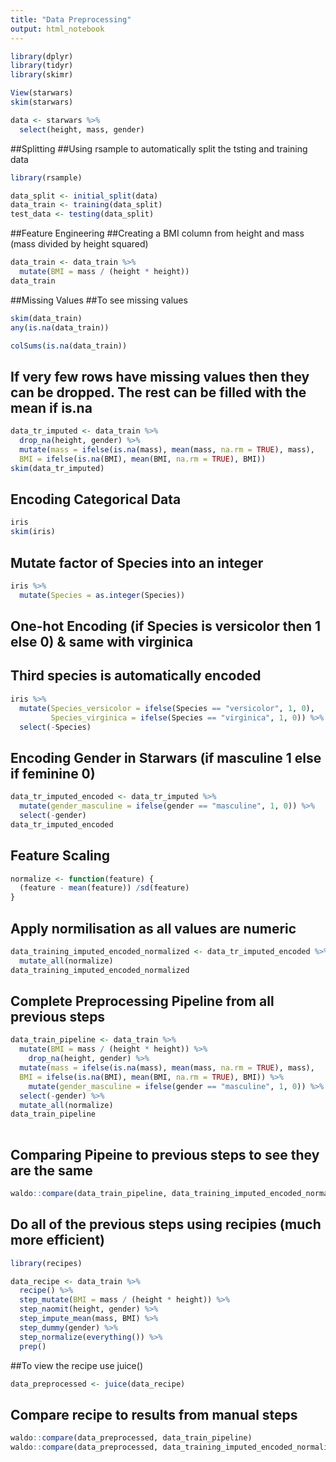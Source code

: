 ```yaml
---
title: "Data Preprocessing"
output: html_notebook
---
```



```r
library(dplyr)
library(tidyr)
library(skimr)
```


```r
View(starwars)
skim(starwars)
```

```r
data <- starwars %>%
  select(height, mass, gender)
```
##Splitting
##Using rsample to automatically split the tsting and training data

```r
library(rsample)

data_split <- initial_split(data)
data_train <- training(data_split)
test_data <- testing(data_split)

```
##Feature Engineering
##Creating a BMI column from height and mass (mass divided by height squared)

```r
data_train <- data_train %>%
  mutate(BMI = mass / (height * height))
data_train
```
##Missing Values
##To see missing values
```r
skim(data_train)
any(is.na(data_train))
```
```r
colSums(is.na(data_train))
```
## If very few rows have missing values then they can be dropped. The rest can be filled with the mean if is.na
```r
data_tr_imputed <- data_train %>%
  drop_na(height, gender) %>%
  mutate(mass = ifelse(is.na(mass), mean(mass, na.rm = TRUE), mass),
  BMI = ifelse(is.na(BMI), mean(BMI, na.rm = TRUE), BMI))
skim(data_tr_imputed)
```
## Encoding Categorical Data 

```r
iris
skim(iris)
```
## Mutate factor of Species into an integer
```r
iris %>%
  mutate(Species = as.integer(Species))
```
## One-hot Encoding (if Species is versicolor then 1 else 0) & same with virginica
## Third species is automatically encoded
```r
iris %>%
  mutate(Species_versicolor = ifelse(Species == "versicolor", 1, 0),
         Species_virginica = ifelse(Species == "virginica", 1, 0)) %>%
  select(-Species)
```
## Encoding Gender in Starwars (if masculine 1 else if feminine 0)
```r
data_tr_imputed_encoded <- data_tr_imputed %>%
  mutate(gender_masculine = ifelse(gender == "masculine", 1, 0)) %>%
  select(-gender)
data_tr_imputed_encoded
```
## Feature Scaling
```r
normalize <- function(feature) {
  (feature - mean(feature)) /sd(feature)
}
```

## Apply normilisation as all values are numeric
```r
data_training_imputed_encoded_normalized <- data_tr_imputed_encoded %>%
  mutate_all(normalize)
data_training_imputed_encoded_normalized
```

## Complete Preprocessing Pipeline from all previous steps
```r
data_train_pipeline <- data_train %>%
  mutate(BMI = mass / (height * height)) %>%
    drop_na(height, gender) %>%
  mutate(mass = ifelse(is.na(mass), mean(mass, na.rm = TRUE), mass),
  BMI = ifelse(is.na(BMI), mean(BMI, na.rm = TRUE), BMI)) %>%
    mutate(gender_masculine = ifelse(gender == "masculine", 1, 0)) %>%
  select(-gender) %>%
  mutate_all(normalize)
data_train_pipeline
  
```
## Comparing Pipeine to previous steps to see they are the same
```r
waldo::compare(data_train_pipeline, data_training_imputed_encoded_normalized)
```
## Do all of the previous steps using recipies (much more efficient)

```r
library(recipes)

data_recipe <- data_train %>%
  recipe() %>%
  step_mutate(BMI = mass / (height * height)) %>%
  step_naomit(height, gender) %>%
  step_impute_mean(mass, BMI) %>%
  step_dummy(gender) %>%
  step_normalize(everything()) %>%
  prep()
```

##To view the recipe use juice()
```r
data_preprocessed <- juice(data_recipe)
```
## Compare recipe to results from manual steps
```r
waldo::compare(data_preprocessed, data_train_pipeline)
waldo::compare(data_preprocessed, data_training_imputed_encoded_normalized)
```

